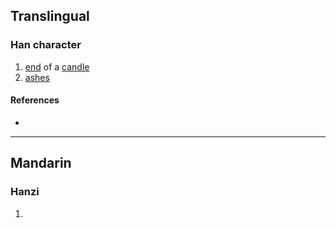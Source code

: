 {{character info/new}}
==Translingual==

===Han character===
{{Han char|rn=86|rad=火|as=05|sn=9|four=|canj=FOPD|ids=⿰火㐌}}

# [[end]] of a [[candle]]
# [[ashes]]

====References====
* {{Han ref|kx=0668.150|dkj=18944|hdz=32196.030|uh=70A7|ud=28839}}

----

==Mandarin==

===Hanzi===
{{cmn-hanzi|pin=[[duò]] ([[duo4]])|wg=to<sup>4</sup>}}

# {{defn|lang=cmn|sort=火05}}